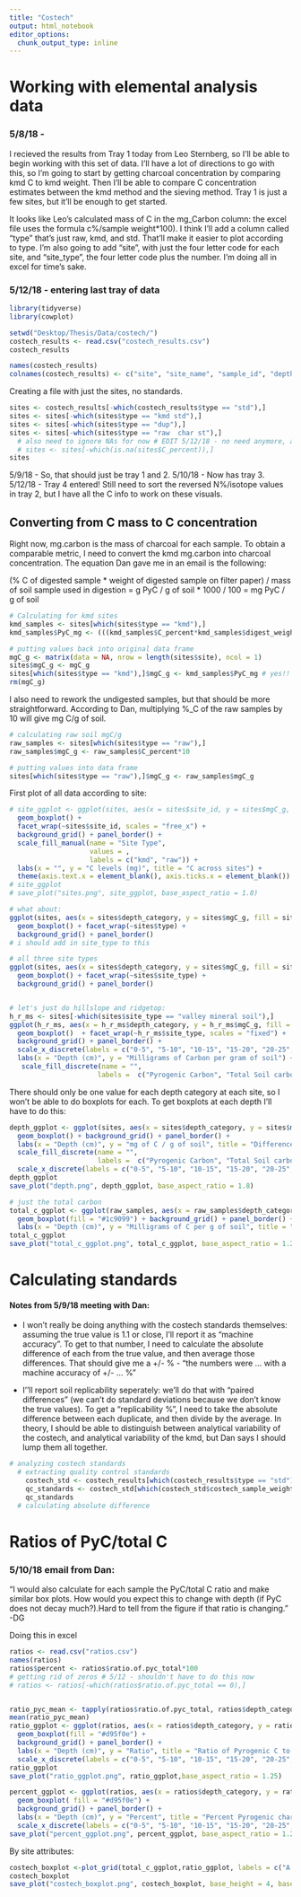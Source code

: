 ```yaml
---
title: "Costech"
output: html_notebook
editor_options: 
  chunk_output_type: inline
---
```

# Working with elemental analysis data
### 5/8/18 - 
I recieved the results from Tray 1 today from Leo Sternberg, so I'll be able to begin working with this set of data. I'll have a lot of directions to go with this, so I'm going to start by getting charcoal concentration by comparing kmd C to kmd weight. Then I'll be able to compare C concentration estimates between the kmd method and the sieving method. Tray 1 is just a few sites, but it'll be enough to get started. 

It looks like Leo's calculated mass of C in the mg_Carbon column: the excel file uses the formula c%/sample weight*100). I think I'll add a column called "type" that's just raw, kmd, and std. That'll make it easier to plot according to type. I'm also going to add "site", with just the four letter code for each site, and "site_type", the four letter code plus the number. I'm doing all in excel for time's sake. 

### 5/12/18 - entering last tray of data

```r
library(tidyverse)
library(cowplot)

setwd("Desktop/Thesis/Data/costech/")
costech_results <- read.csv("costech_results.csv")
costech_results

names(costech_results)
colnames(costech_results) <- c("site", "site_name", "sample_id", "depth_category", "kmd_starting_weight", "digest_weight", "tin_weight", "costech_sample_weight", "tray_place", "C_percent", "N_percent", "Del_C", "Del_N","mg.carbon.wrong", "tray_number", "type", "site_type")
```

Creating a file with just the sites, no standards. 
```r
sites <- costech_results[-which(costech_results$type == "std"),]
sites <- sites[-which(sites$type == "kmd std"),]
sites <- sites[-which(sites$type == "dup"),]
sites <- sites[-which(sites$type == "raw  char st"),]
  # also need to ignore NAs for now # EDIT 5/12/18 - no need anymore, all trays are in
  # sites <- sites[-which(is.na(sites$C_percent)),]
sites
```
5/9/18 - So, that should just be tray 1 and 2.
5/10/18 - Now has tray 3.
5/12/18 - Tray 4 entered! Still need to sort the reversed N%/isotope values in tray 2, but I have all the C info to work on these visuals.

## Converting from C mass to C concentration

Right now, mg.carbon is the mass of charcoal for each sample. To obtain a comparable metric, I need to convert the kmd mg.carbon into charcoal concentration. The equation Dan gave me in an email is the following: 

(% C of digested sample *  weight of digested sample on filter paper) / mass of soil sample used in digestion 
= g PyC / g of soil * 1000 / 100 = mg PyC / g of soil

```r
# Calculating for kmd sites
kmd_samples <- sites[which(sites$type == "kmd"),]
kmd_samples$PyC_mg <- (((kmd_samples$C_percent*kmd_samples$digest_weight)/kmd_samples$kmd_starting_weight)*1000)/100

# putting values back into original data frame
mgC_g <- matrix(data = NA, nrow = length(sites$site), ncol = 1)
sites$mgC_g <- mgC_g
sites[which(sites$type == "kmd"),]$mgC_g <- kmd_samples$PyC_mg # yes!!
rm(mgC_g)
```

I also need to rework the undigested samples, but that should be more straightforward. According to Dan, multiplying %_C of the raw samples by 10 will give mg C/g of soil. 

```r
# calculating raw soil mgC/g
raw_samples <- sites[which(sites$type == "raw"),]
raw_samples$mgC_g <- raw_samples$C_percent*10

# putting values into data frame
sites[which(sites$type == "raw"),]$mgC_g <- raw_samples$mgC_g
```

First plot of all data according to site:
```r
# site_ggplot <- ggplot(sites, aes(x = sites$site_id, y = sites$mgC_g, fill = sites$type)) + 
  geom_boxplot() + 
  facet_wrap(~sites$site_id, scales = "free_x") +
  background_grid() + panel_border() +
  scale_fill_manual(name = "Site Type",
                    values = ,
                    labels = c("kmd", "raw")) +
  labs(x = "", y = "C levels (mg)", title = "C across sites") +
  theme(axis.text.x = element_blank(), axis.ticks.x = element_blank())
# site_ggplot
# save_plot("sites.png", site_ggplot, base_aspect_ratio = 1.8)

# what about:
ggplot(sites, aes(x = sites$depth_category, y = sites$mgC_g, fill = sites$site)) +
  geom_boxplot() + facet_wrap(~sites$type) +
  background_grid() + panel_border()
# i should add in site_type to this

# all three site types
ggplot(sites, aes(x = sites$depth_category, y = sites$mgC_g, fill = sites$type)) + 
  geom_boxplot() + facet_wrap(~sites$site_type) +
  background_grid() + panel_border()


# let's just do hillslope and ridgetop:
h_r_ms <- sites[-which(sites$site_type == "valley mineral soil"),]
ggplot(h_r_ms, aes(x = h_r_ms$depth_category, y = h_r_ms$mgC_g, fill = h_r_ms$type)) +
  geom_boxplot()  + facet_wrap(~h_r_ms$site_type, scales = "fixed") +
  background_grid() + panel_border() + 
  scale_x_discrete(labels = c("0-5", "5-10", "10-15", "15-20", "20-25", "25-30", "30-35")) +
  labs(x = "Depth (cm)", y = "Milligrams of Carbon per gram of soil") + 
   scale_fill_discrete(name = "",
                      labels =  c("Pyrogenic Carbon", "Total Soil carbon"))

```

There should only be one value for each depth category at each site, so I won't be able to do boxplots for each. To get boxplots at each depth I'll have to do this:
```r
depth_ggplot <- ggplot(sites, aes(x = sites$depth_category, y = sites$mgC_g, fill = sites$type)) +
  geom_boxplot() + background_grid() + panel_border() +
  labs(x = "Depth (cm)", y = "mg of C / g of soil", title = "Difference in C across depth") +
  scale_fill_discrete(name = "",
                      labels =  c("Pyrogenic Carbon", "Total Soil carbon")) +
  scale_x_discrete(labels = c("0-5", "5-10", "10-15", "15-20", "20-25", "25-30", "30-35"))
depth_ggplot
save_plot("depth.png", depth_ggplot, base_aspect_ratio = 1.8)

# just the total carbon
total_c_ggplot <- ggplot(raw_samples, aes(x = raw_samples$depth_category, y = raw_samples$mgC_g)) +
  geom_boxplot(fill = "#1c9099") + background_grid() + panel_border() +
  labs(x = "Depth (cm)", y = "Milligrams of C per g of soil", title = "Difference in total C across depth") + scale_x_discrete(labels = c("0-5", "5-10", "10-15", "15-20", "20-25", "25-30", "30-35"))
total_c_ggplot
save_plot("total_c_ggplot.png", total_c_ggplot, base_aspect_ratio = 1.25)
```

# Calculating standards
#### Notes from 5/9/18 meeting with Dan:
- I won't really be doing anything with the costech standards themselves: assuming the true value is 1.1 or close, I'll report it as "machine accuracy". To get to that number, I need to calculate the absolute difference of each from the true value, and then average those differences. That should give me a +/- % - "the numbers were ... with a machine accuracy of +/- ... %"

- I''ll report soil replicability seperately: we'll do that with "paired differences" (we can't do standard deviations because we don't know the true values). To get a "replicability %", I need to take the absolute difference between each duplicate, and then divide by the average. In theory, I should be able to distinguish between analytical variability of the costech, and analytical variability of the kmd, but Dan says I should lump them all together. 
```r
# analyzing costech standards
  # extracting quality control standards
    costech_std <- costech_results[which(costech_results$type == "std"),]
    qc_standards <- costech_std[which(costech_std$costech_sample_weight >= 8),]
    qc_standards
  # calculating absolute difference

```


# Ratios of PyC/total C
### 5/10/18 email from Dan:
"I would also calculate for each sample the PyC/total C ratio and make similar box plots. How would you expect this to change with depth (if PyC does not decay much?).Hard to tell from the figure if that ratio is changing." -DG

Doing this in excel
```r
ratios <- read.csv("ratios.csv")
names(ratios)
ratios$percent <- ratios$ratio.of.pyc_total*100
# getting rid of zeros # 5/12 - shouldn't have to do this now
# ratios <- ratios[-which(ratios$ratio.of.pyc_total == 0),]


ratio_pyc_mean <- tapply(ratios$ratio.of.pyc_total, ratios$depth_category, mean)
mean(ratio_pyc_mean)
ratio_ggplot <- ggplot(ratios, aes(x = ratios$depth_category, y = ratios$ratio.of.pyc_total)) +
  geom_boxplot(fill = "#d95f0e") +
  background_grid() + panel_border() +
  labs(x = "Depth (cm)", y = "Ratio", title = "Ratio of Pyrogenic C to Total C") + 
  scale_x_discrete(labels = c("0-5", "5-10", "10-15", "15-20", "20-25", "25-30", "30-35"))
ratio_ggplot
save_plot("ratio_ggplot.png", ratio_ggplot,base_aspect_ratio = 1.25) 

percent_ggplot <- ggplot(ratios, aes(x = ratios$depth_category, y = ratios$percent)) +
  geom_boxplot( fill = "#d95f0e") +
  background_grid() + panel_border() +
  labs(x = "Depth (cm)", y = "Percent", title = "Percent Pyrogenic charcoal") + 
  scale_x_discrete(labels = c("0-5", "5-10", "10-15", "15-20", "20-25", "25-30", "30-35"))
save_plot("percent_ggplot.png", percent_ggplot, base_aspect_ratio = 1.25)
```

By site attributes:
```r
costech_boxplot <-plot_grid(total_c_ggplot,ratio_ggplot, labels = c("A.", "B."), rel_widths = c(5, 5), rel_heights = c(0.8, 0.8))
costech_boxplot
save_plot("costech_boxplot.png", costech_boxplot, base_height = 4, base_aspect_ratio = 3)
```


